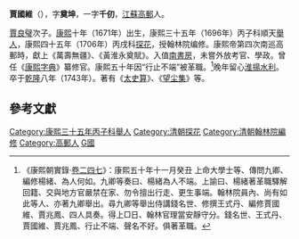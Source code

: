 '''賈國維'''（{{bd|1671年||1743年|catIdx=J賈}}），字'''奠坤'''，一字'''千仞'''，[[江蘇|江蘇]][[高郵|高郵]]人。

[[賈良璧|賈良璧]]次子。[[康熙|康熙]]十年（1671年）出生，康熙三十五年（1696年）丙子科順天[[舉人|舉人]]，康熙四十五年（1706年）丙戌科[[探花|探花]]，授翰林院编修。康熙帝第四次南巡高郵時，獻上《萬壽無疆》、《黃淮永奠賦》。入值[[南書房|南書房]]，未嘗外放考官、學政。曾任《[[康熙字典|康熙字典]]》纂修官。康熙五十年因“行止不端”被革職。<ref>《康熙朝實錄·[[s:康熙朝實錄/卷之247|卷二四七]]》：康熙五十年十一月癸丑 上命大學士等、傳問九卿、編修楊緒、為人何如。九卿等奏曰、楊緒為人不端。上諭曰、楊緒著革職驛解回籍、交與地方官嚴禁在家、勿令擅出行走、更生事端。翰林院員內、尚有如此等人、亦著九卿舉出。尋九卿等舉出侍講錢名世、修撰王式丹、編修賈國維、賈兆鳳、四人具奏。得上□日、翰林官理當安靜守分。錢名世、王式丹、賈國維、賈兆鳳、行止不端、聲名不好。俱著革職。</ref>晚年留心[[淮揚|淮揚]][[水利|水利]]。卒于[[乾隆|乾隆]]八年（1743年）。著有《[[太史算|太史算]]》、《[[望尘集|望尘集]]》等。

==參考文獻==
{{reflist}}

{{康熙四十五年丙戌科殿試金榜}}
{{DEFAULTSORT:Jia贾}}
[[Category:康熙三十五年丙子科舉人|Category:康熙三十五年丙子科舉人]]
[[Category:清朝探花|Category:清朝探花]]
[[Category:清朝翰林院編修|Category:清朝翰林院編修]]
[[Category:高郵人|Category:高郵人]]
[[Category:賈姓|G國]]
